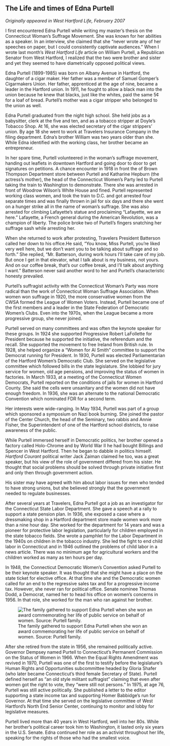 ## The Life and times of Edna Purtell {-}

*Originally appeared in West Hartford Life, February 2007*

I first encountered Edna Purtell while writing my master’s thesis on the Connecticut Woman’s Suffrage Movement. She was known for her abilities as a speaker. In an interview, she claimed that she “never wrote any of her speeches on paper, but I could consistently captivate audiences.” When I wrote last month’s *West Hartford Life* article on William Purtell, a Republican Senator from West Hartford, I realized that the two were brother and sister and yet they seemed to have diametrically opposed political views.

Edna Purtell (1899-1985) was born on Albany Avenue in Hartford, the daughter of a cigar maker. Her father was a member of Samuel Gomper’s Cigarmakers Union. Her father, apprenticed at the age of nine, became a leader in the Hartford union. In 1911, he fought to allow a black man into the union because he knew that blacks, just like the whites, paid the same 5¢ for a loaf of bread. Purtell’s mother was a cigar stripper who belonged to the union as well.

Edna Purtell graduated from the night high school. She held jobs as a babysitter, clerk at the five and ten, and as a tobacco stripper at Doyle’s Tobacco Shop. At 16, she was elected secretary of the cigar strippers’ union. By age 18 she went to work at Travelers Insurance Company in the filing department. Edna’s brother William was two years older than she. While Edna identified with the working class, her brother became an entrepreneur.

In her spare time, Purtell volunteered in the woman’s suffrage movement, handing out leaflets in downtown Hartford and going door to door to get signatures on petitions. A chance encounter in 1918 in front the of Brown Thompson Department store between Purtell and Katharine Hepburn (the actress’s mother), the head of the Connecticut Women’s Party led to Purtell taking the train to Washington to demonstrate. There she was arrested in front of Woodrow Wilson’s White House and fined. Purtell represented working class women, and took the train to D.C. and got arrested four separate times and was finally thrown in jail for six days and there she went on a hunger strike all in the name of woman’s suffrage. She was also arrested for climbing Lafayette’s statue and proclaiming “Lafayette, we are here.” Lafayette, a French general during the American Revolution, was a champion of liberty. The police broke two of Purtell’s fingers snatching her suffrage sash while arresting her.

When she returned to work after protesting, Travelers President Batterson called her down to his office.He said, "You know, Miss Purtell, you're liked very well here, but we don't want you to be talking about suffrage and so forth." She replied, "Mr. Batterson, during work hours I'll take care of my job. But once I get in that elevator, what I talk about is my business, not yours. And on our coffee break, that's our coffee break, and I'll talk about anything I want." Batterson never said another word to her and Purtell’s characteristic honesty prevailed.

Purtell’s suffragist activity with the Connecticut Woman’s Party was more radical than the work of Connecticut Woman Suffrage Association. When women won suffrage in 1920, the more conservative women from the CWSA formed the League of Women Voters. Instead, Purtell became one of the first members and a leader in the State Federation of Democratic Women’s Clubs. Even into the 1970s, when the League became a more progressive group, she never joined.

Purtell served on many committees and was often the keynote speaker for these groups. In 1924 she supported Progressive Robert LaFollette for President because he supported the initiative, the referendum and the recall. She supported the movement to free Ireland from British rule. In 1928, she helped organize a “Women for Al Smith” committee to support the Democrat running for President. In 1930, Purtell was elected Parliamentarian of the Hartford Women’s Democratic Club. She served on the legislative committee which followed bills in the state legislature. She lobbied for jury service for women, old age pensions, and improving the status of women in factories. In March 1933, at a meeting of the Connecticut Women Democrats, Purtell reported on the conditions of jails for women in Hartford County. She said the cells were unsanitary and the women did not have enough freedom. In 1936, she was an alternate to the national Democratic Convention which nominated FDR for a second term.

Her interests were wide-ranging. In May 1934, Purtell was part of a group which sponsored a symposium on Nazi book burning. She joined the pastor of the Center Church, the head of the Seminary, two rabbis and Annie Fisher, the Superintendent of one of the Hartford school districts, to raise awareness of the public.

While Purtell immersed herself in Democratic politics, her brother opened a factory called Holo-Chrome and by World War II he had bought Billings and Spencer in West Hartford. Then he began to dabble in politics himself. *Hartford Courant* political writer Jack Zaiman claimed he too, was a great speaker, but his view of the role of government differed from his sister. He thought that social problems should be solved through private initiative first and only then through government action.

His sister may have agreed with him about labor issues for men who tended to have strong unions, but she believed strongly that the government needed to regulate businesses.

After several years at Travelers, Edna Purtell got a job as an investigator for the Connecticut State Labor Department. She gave a speech at a rally to support a state pension plan. In 1936, she exposed a case where a dressmaking shop in a Hartford department store made women work more than a nine hour day. She worked for the department for 14 years and was a pioneer for protective labor legislation, particularly for children employed in the state tobacco fields. She wrote a pamphlet for the Labor Department in the 1940s on children in the tobacco industry. She led the fight to end child labor in Connecticut and in 1946 outlined the problems of child labor in a news article. There was no minimum age for agricultural workers and the children worked as many as ten hours per day.

In 1948, the Connecticut Democratic Women’s Convention asked Purtell to be their keynote speaker. It was thought that she might have a place on the state ticket for elective office. At that time she and the Democratic women called for an end to the regressive sales tax and for a progressive income tax. However, she never ran for political office. Senate nominee Thomas Dodd, a Democrat, named her to head his office on women’s concerns in 1956. In that role, she worked for the man who ran against her brother.

![The family gathered to support Edna Purtell when she won an award commemorating her life of public service on behalf of women. Source: Purtell family.](images/07-purtell.jpg)

After she retired from the state in 1956, she remained politically active. Governor Dempsey named Purtell to Connecticut’s Permanent Commission on the Status of Women in 1966. When the Equal Rights Amendment was revived in 1970, Purtell was one of the first to testify before the legislature’s Human Rights and Opportunities subcommittee headed by Gloria Shafer (who later became Connecticut’s third female Secretary of State). Purtell defined herself as “an old style militant suffragist” claiming that even after women got the right to vote, they “were still not persons.” In 1975, at age 76, Purtell was still active politically. She published a letter to the editor supporting a state income tax and supporting Homer Babbidge’s run for Governor. At that time she served on the legislative committee of West Hartford’s North End Senior Center, continuing to monitor and lobby for legislative measures.

Purtell lived more than 40 years in West Hartford, well into her 80s. While her brother’s political career took him to Washington, it lasted only six years in the U.S. Senate. Edna continued her role as an activist throughout her life, speaking for the rights of those who had the smallest voice.
